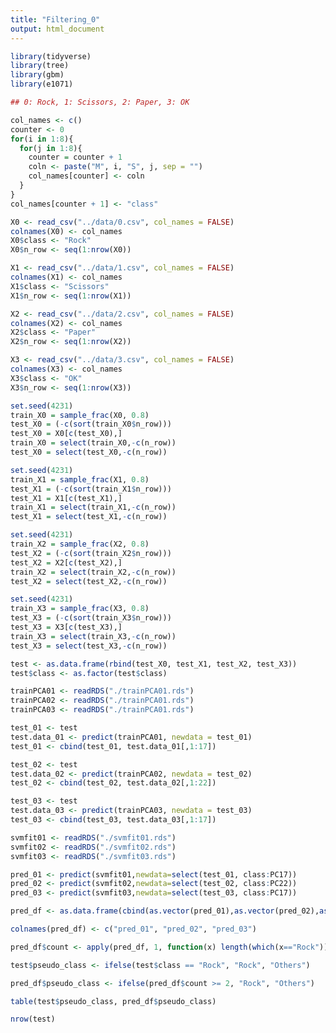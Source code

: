 ```yaml
---
title: "Filtering_0"
output: html_document
---
```


```r

library(tidyverse)
library(tree)
library(gbm)
library(e1071)

```

```r

## 0: Rock, 1: Scissors, 2: Paper, 3: OK

col_names <- c()
counter <- 0
for(i in 1:8){
  for(j in 1:8){
    counter = counter + 1
    coln <- paste("M", i, "S", j, sep = "")
    col_names[counter] <- coln
  }
}
col_names[counter + 1] <- "class" 

X0 <- read_csv("../data/0.csv", col_names = FALSE)
colnames(X0) <- col_names
X0$class <- "Rock"
X0$n_row <- seq(1:nrow(X0))

X1 <- read_csv("../data/1.csv", col_names = FALSE)
colnames(X1) <- col_names
X1$class <- "Scissors"
X1$n_row <- seq(1:nrow(X1))

X2 <- read_csv("../data/2.csv", col_names = FALSE)
colnames(X2) <- col_names
X2$class <- "Paper"
X2$n_row <- seq(1:nrow(X2))

X3 <- read_csv("../data/3.csv", col_names = FALSE)
colnames(X3) <- col_names
X3$class <- "OK"
X3$n_row <- seq(1:nrow(X3))

set.seed(4231)
train_X0 = sample_frac(X0, 0.8)
test_X0 = (-c(sort(train_X0$n_row)))
test_X0 = X0[c(test_X0),]
train_X0 = select(train_X0,-c(n_row))
test_X0 = select(test_X0,-c(n_row))

set.seed(4231)
train_X1 = sample_frac(X1, 0.8)
test_X1 = (-c(sort(train_X1$n_row)))
test_X1 = X1[c(test_X1),]
train_X1 = select(train_X1,-c(n_row))
test_X1 = select(test_X1,-c(n_row))

set.seed(4231)
train_X2 = sample_frac(X2, 0.8)
test_X2 = (-c(sort(train_X2$n_row)))
test_X2 = X2[c(test_X2),]
train_X2 = select(train_X2,-c(n_row))
test_X2 = select(test_X2,-c(n_row))

set.seed(4231)
train_X3 = sample_frac(X3, 0.8)
test_X3 = (-c(sort(train_X3$n_row)))
test_X3 = X3[c(test_X3),]
train_X3 = select(train_X3,-c(n_row))
test_X3 = select(test_X3,-c(n_row))

test <- as.data.frame(rbind(test_X0, test_X1, test_X2, test_X3))
test$class <- as.factor(test$class)

trainPCA01 <- readRDS("./trainPCA01.rds")
trainPCA02 <- readRDS("./trainPCA01.rds")
trainPCA03 <- readRDS("./trainPCA01.rds")

test_01 <- test
test.data_01 <- predict(trainPCA01, newdata = test_01)
test_01 <- cbind(test_01, test.data_01[,1:17])

test_02 <- test
test.data_02 <- predict(trainPCA02, newdata = test_02)
test_02 <- cbind(test_02, test.data_02[,1:22])

test_03 <- test
test.data_03 <- predict(trainPCA03, newdata = test_03)
test_03 <- cbind(test_03, test.data_03[,1:17])

svmfit01 <- readRDS("./svmfit01.rds")
svmfit02 <- readRDS("./svmfit02.rds")
svmfit03 <- readRDS("./svmfit03.rds")

pred_01 <- predict(svmfit01,newdata=select(test_01, class:PC17))
pred_02 <- predict(svmfit02,newdata=select(test_02, class:PC22))
pred_03 <- predict(svmfit03,newdata=select(test_03, class:PC17))

pred_df <- as.data.frame(cbind(as.vector(pred_01),as.vector(pred_02),as.vector(pred_03)))

colnames(pred_df) <- c("pred_01", "pred_02", "pred_03")

pred_df$count <- apply(pred_df, 1, function(x) length(which(x=="Rock")))

test$pseudo_class <- ifelse(test$class == "Rock", "Rock", "Others")

pred_df$pseudo_class <- ifelse(pred_df$count >= 2, "Rock", "Others")

table(test$pseudo_class, pred_df$pseudo_class)

nrow(test)

```